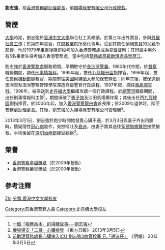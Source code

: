 {{Otheruses|劉志強}}
'''劉志強'''{{PDSM}}，前[[香港警務處助理處長|香港警務處助理處長]]，前[[機場保安有限公司|機場保安有限公司]][[行政總裁|行政總裁]]。

== 簡歷 ==
[[大學|大學]]時期，劉志強於[[香港中文大學|香港中文大學]]聯合社工系修讀，於第三年出外實習，參與[[外展社會工作|外展社會工作]]；於第四年實習，在[[懲教署|懲教署]]院所感化青年。受到其擔任偵緝[[警員_(香港)|警員]]的父親所影響，他於1979年[[畢業|畢業]]後隨即投考加入[[香港警務處|香港警務處]]成為[[見習督察|見習督察]]；其同屆中另外有5名畢業生投考加入香港警務處，當中包括[[警務處高級助理處長|警務處高級助理處長]][[鄧厚江|鄧厚江]]。

劉志強於[[香港警務處|香港警務處]]服務期間，早期駐守於[[長沙灣警署|長沙灣警署]]。1980年代中期，於[[督察_(香港警察)|督察]]職級期間，調任[[刑事情報科|刑事情報科]]。1995年起，擔任[[九龍城分區|九龍城分區]]指揮官。1996年起，擔任[[警察機動部隊|警察機動部隊]]教官，期間前往[[美國|美國]][[阿特蘭大|阿特蘭大]]參加保安隊伍；同年其後，被保送到澳洲雪梨澳洲警察管理學院深造高級警官行政課程。1997年起，調任[[毒品調查科|毒品調查科]]。1998年，被保送到[[史丹福大學|史丹福大學]]繼續攻讀一個行政課程。於[[總警司|總警司]]職級期間，出任刑事情報科主管<ref>[http://www.alumni.cuhk.edu.hk/magazine/200203/html/p10-11.htm 一個「服務為本」的掃賭故事──劉志強]</ref>，期間偵破了[[張子強|張子強]]及沙田馬場爆炸案；其後出任[[西九龍總區|西九龍總區]]副指揮官。於2006年起，加入[[香港警察龍舟會|香港警察龍舟會]]首長隊；於2009年退休時，階至[[警務處助理處長|警務處助理處長]]。其後，劉志強加入機場保安有限公司管理層<ref>[http://orientaldaily.on.cc/cnt/news/20130305/00176_013.html 機場保安「二哥」心臟病發] {{Wayback|url=http://orientaldaily.on.cc/cnt/news/20130305/00176_013.html |date=20201021133234 }} 《東方日報》 2013年3月5日</ref>。

2013年3月1日，劉志強於跑步時開始發覺心臟不適，於3月3日與妻子外出用膳時，懷疑隱性[[冠心病|冠心病]]發作，突然嘔吐及[[昏迷|昏迷]]，由妻子將其送往[[聖德肋撒醫院|聖德肋撒醫院]]接受搶救，手術後留在[[深切治療部|深切治療部]]接受觀察<ref>[https://archive.is/20130428160940/hk.news.yahoo.com/%E5%89%8D%E5%8A%A9%E7%90%86%E8%AD%A6%E5%8B%99%E8%99%95%E9%95%B7%E5%BF%83%E8%87%9F%E7%97%85%E5%85%A5icu-%E5%8A%89%E5%BF%97%E5%BC%B73%E8%A1%80%E7%AE%A1%E6%A0%93%E5%A1%9E-%E5%B7%B2-%E9%80%9A%E6%B3%A2%E4%BB%94-211522388.html 前助理警務處長心臟病入ICU 劉志強3血管栓塞 已「通波仔」] 《明報》 2013年3月5日</ref>。

== 榮譽 ==
* [[香港警察卓越獎章|香港警察卓越獎章]]（於2009年授勳）
* [[香港警察榮譽獎章|香港警察榮譽獎章]]（於2000年授勳）

== 參考注釋 ==
{{reflist}}

{{Authority control}}
{{DEFAULTSORT:Liu刘}}
[[分類:劉姓|Zhi]]
[[Category:前香港警務人員|Category:前香港警務人員]]
[[分類:香港中文大學校友|分類:香港中文大學校友]]
[[Category:史丹佛大學校友|Category:史丹佛大學校友]]